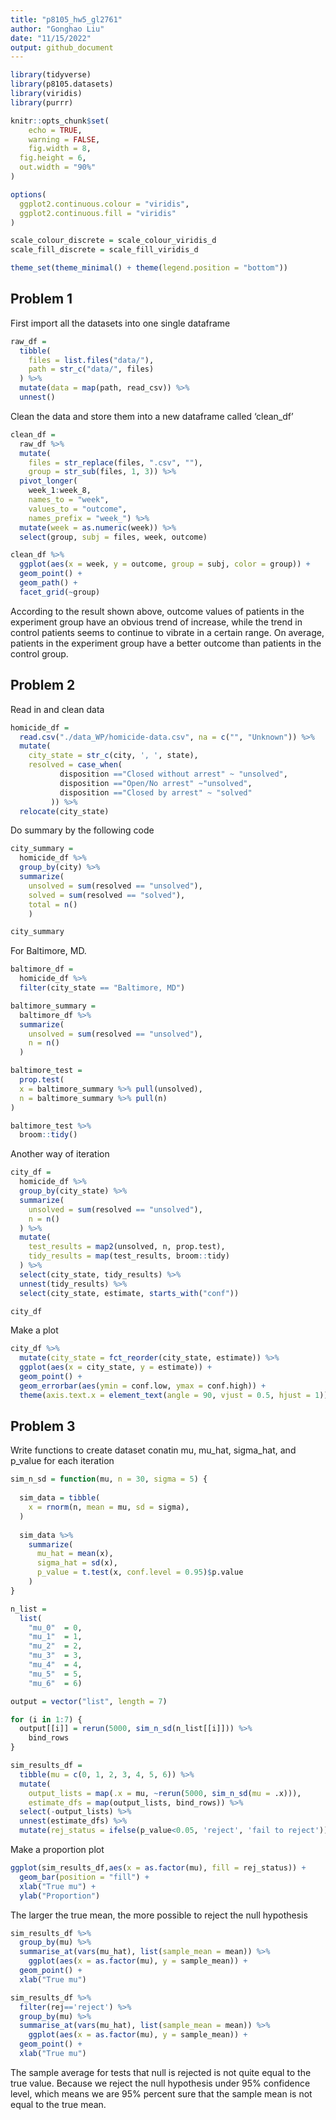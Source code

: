 ```yaml
---
title: "p8105_hw5_gl2761"
author: "Gonghao Liu"
date: "11/15/2022"
output: github_document
---
```


```r
library(tidyverse)
library(p8105.datasets)
library(viridis)
library(purrr)

knitr::opts_chunk$set(
	echo = TRUE,
	warning = FALSE,
	fig.width = 8, 
  fig.height = 6,
  out.width = "90%"
)

options(
  ggplot2.continuous.colour = "viridis",
  ggplot2.continuous.fill = "viridis"
)

scale_colour_discrete = scale_colour_viridis_d
scale_fill_discrete = scale_fill_viridis_d

theme_set(theme_minimal() + theme(legend.position = "bottom"))
```

## Problem 1

First import all the datasets into one single dataframe

```r
raw_df = 
  tibble(
    files = list.files("data/"),
    path = str_c("data/", files)
  ) %>% 
  mutate(data = map(path, read_csv)) %>% 
  unnest()
```

Clean the data and store them into a new dataframe called 'clean_df'

```r
clean_df = 
  raw_df %>% 
  mutate(
    files = str_replace(files, ".csv", ""),
    group = str_sub(files, 1, 3)) %>% 
  pivot_longer(
    week_1:week_8,
    names_to = "week",
    values_to = "outcome",
    names_prefix = "week_") %>% 
  mutate(week = as.numeric(week)) %>% 
  select(group, subj = files, week, outcome)
```

```r
clean_df %>% 
  ggplot(aes(x = week, y = outcome, group = subj, color = group)) + 
  geom_point() + 
  geom_path() + 
  facet_grid(~group)
```

According to the result shown above, outcome values of patients in the experiment group have an obvious trend of increase, while the trend in control patients seems to continue to vibrate in a certain range. On average, patients in the experiment group have a better outcome than patients in the control group.

## Problem 2

Read in and clean data

```r
homicide_df =
  read.csv("./data_WP/homicide-data.csv", na = c("", "Unknown")) %>% 
  mutate(
    city_state = str_c(city, ', ', state),
    resolved = case_when(
           disposition =="Closed without arrest" ~ "unsolved",
           disposition =="Open/No arrest" ~"unsolved",
           disposition =="Closed by arrest" ~ "solved"
         )) %>% 
  relocate(city_state)
```

Do summary by the following code

```r
city_summary = 
  homicide_df %>%
  group_by(city) %>%
  summarize(
    unsolved = sum(resolved == "unsolved"),
    solved = sum(resolved == "solved"),
    total = n()
    )

city_summary
```

For Baltimore, MD.
```r
baltimore_df = 
  homicide_df %>% 
  filter(city_state == "Baltimore, MD")

baltimore_summary = 
  baltimore_df %>% 
  summarize(
    unsolved = sum(resolved == "unsolved"),
    n = n()
  )

baltimore_test = 
  prop.test(
  x = baltimore_summary %>% pull(unsolved),
  n = baltimore_summary %>% pull(n)
)

baltimore_test %>% 
  broom::tidy()
```

Another way of iteration

```r
city_df = 
  homicide_df %>% 
  group_by(city_state) %>% 
  summarize(
    unsolved = sum(resolved == "unsolved"),
    n = n()
  ) %>% 
  mutate(
    test_results = map2(unsolved, n, prop.test),
    tidy_results = map(test_results, broom::tidy)
  ) %>% 
  select(city_state, tidy_results) %>% 
  unnest(tidy_results) %>% 
  select(city_state, estimate, starts_with("conf"))

city_df
```

Make a plot

```r
city_df %>% 
  mutate(city_state = fct_reorder(city_state, estimate)) %>% 
  ggplot(aes(x = city_state, y = estimate)) + 
  geom_point() +
  geom_errorbar(aes(ymin = conf.low, ymax = conf.high)) +
  theme(axis.text.x = element_text(angle = 90, vjust = 0.5, hjust = 1))
```

## Problem 3

Write functions to create dataset conatin mu, mu_hat, sigma_hat, and p_value for each iteration

```r
sim_n_sd = function(mu, n = 30, sigma = 5) {
  
  sim_data = tibble(
    x = rnorm(n, mean = mu, sd = sigma),
  )
  
  sim_data %>% 
    summarize(
      mu_hat = mean(x),
      sigma_hat = sd(x),
      p_value = t.test(x, conf.level = 0.95)$p.value
    )
}

n_list = 
  list(
    "mu_0"  = 0, 
    "mu_1"  = 1, 
    "mu_2"  = 2,
    "mu_3"  = 3, 
    "mu_4"  = 4, 
    "mu_5"  = 5,
    "mu_6"  = 6)

output = vector("list", length = 7)

for (i in 1:7) {
  output[[i]] = rerun(5000, sim_n_sd(n_list[[i]])) %>% 
    bind_rows
}

sim_results_df = 
  tibble(mu = c(0, 1, 2, 3, 4, 5, 6)) %>% 
  mutate(
    output_lists = map(.x = mu, ~rerun(5000, sim_n_sd(mu = .x))),
    estimate_dfs = map(output_lists, bind_rows)) %>% 
  select(-output_lists) %>% 
  unnest(estimate_dfs) %>%
  mutate(rej_status = ifelse(p_value<0.05, 'reject', 'fail to reject'))
```

Make a proportion plot

```r
ggplot(sim_results_df,aes(x = as.factor(mu), fill = rej_status)) + 
  geom_bar(position = "fill") +
  xlab("True mu") + 
  ylab("Proportion")
```

The larger the true mean, the more possible to reject the null hypothesis

```r
sim_results_df %>%
  group_by(mu) %>%
  summarise_at(vars(mu_hat), list(sample_mean = mean)) %>%
    ggplot(aes(x = as.factor(mu), y = sample_mean)) + 
  geom_point() +
  xlab("True mu")
```

```r
sim_results_df %>%
  filter(rej=='reject') %>%
  group_by(mu) %>%
  summarise_at(vars(mu_hat), list(sample_mean = mean)) %>%
    ggplot(aes(x = as.factor(mu), y = sample_mean)) + 
  geom_point() +
  xlab("True mu")
```

The sample average for tests that null is rejected is not quite equal to the true value. Because we reject the null hypothesis under 95% confidence level, which means we are 95% percent sure that the sample mean is not equal to the true mean.